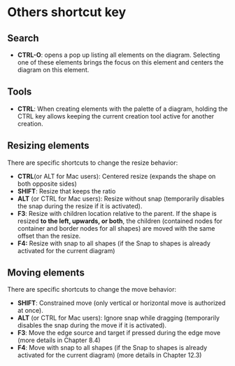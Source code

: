 =Others shortcut key=

==Search==

* '''CTRL-O ''': opens a pop up listing all elements on the diagram. Selecting one of these elements brings the focus on this element and centers the diagram on this element.

==Tools==

* '''CTRL ''': When creating elements with the palette of a diagram, holding the CTRL key allows keeping the current creation tool active for another creation.

==Resizing elements==

There are specific shortcuts to change the resize behavior:

* '''CTRL '''(or ALT for Mac users): Centered resize (expands the shape on both opposite sides)
* '''SHIFT''': Resize that keeps the ratio
* '''ALT''' (or CTRL for Mac users): Resize without snap (temporarily disables the snap during the resize if it is activated). 
* '''F3''': Resize with children location relative to the parent. If the shape is resized '''to the left, upwards, or both''', the children (contained nodes for container and border nodes for all shapes) are moved with the same offset than the resize.
* '''F4:''' Resize with snap to all shapes (if the Snap to shapes is already activated for the current diagram) 
==Moving elements==

There are specific shortcuts to change the move behavior:

* '''SHIFT''': Constrained move (only vertical or horizontal move is authorized at once).
* '''ALT''' (or CTRL for Mac users): Ignore snap while dragging (temporarily disables the snap during the move if it is activated).
* '''F3''': Move the edge source and target if pressed during the edge move (more details in Chapter 8.4)
* '''F4''': Move with snap to all shapes (if the Snap to shapes is already activated for the current diagram) (more details in Chapter 12.3)



